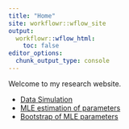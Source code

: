 ---
title: "Home"
site: workflowr::wflow_site
output:
  workflowr::wflow_html:
    toc: false
editor_options:
  chunk_output_type: console
---

Welcome to my research website.

* [Data Simulation](Data_sim.html)
* [MLE estimation of parameters](MLE_estimates.html)
* [Bootstrap of MLE parameters](MLE_bootstrap.html)
